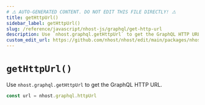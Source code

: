 ```yaml
---
# ⚠️ AUTO-GENERATED CONTENT. DO NOT EDIT THIS FILE DIRECTLY! ⚠️
title: getHttpUrl()
sidebar_label: getHttpUrl()
slug: /reference/javascript/nhost-js/graphql/get-http-url
description: Use `nhost.graphql.getHttpUrl` to get the GraphQL HTTP URL.
custom_edit_url: https://github.com/nhost/nhost/edit/main/packages/nhost-js/src/clients/graphql.ts#L78
---
```


# `getHttpUrl()`

Use `nhost.graphql.getHttpUrl` to get the GraphQL HTTP URL.

```ts
const url = nhost.graphql.httpUrl
```
